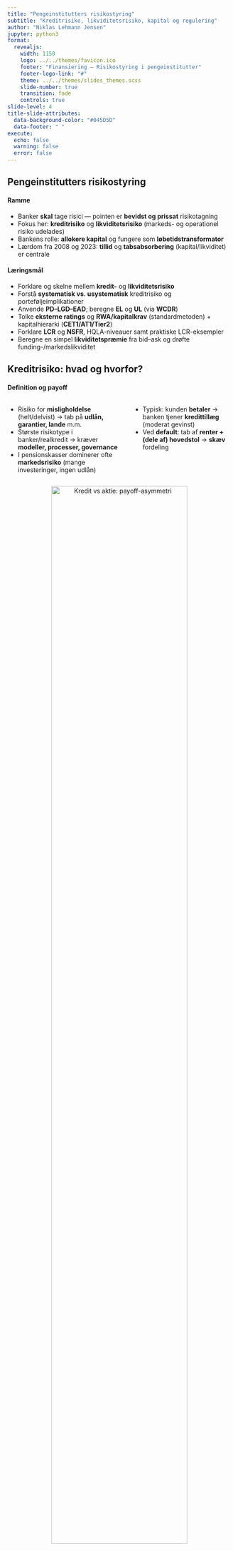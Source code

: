 ```yaml
---
title: "Pengeinstitutters risikostyring"
subtitle: "Kreditrisiko, likviditetsrisiko, kapital og regulering"
author: "Niklas Lehmann Jensen"
jupyter: python3
format:
  revealjs:
    width: 1150
    logo: ../../themes/favicon.ico
    footer: "Finansiering — Risikostyring i pengeinstitutter"
    footer-logo-link: "#"
    theme: ../../themes/slides_themes.scss
    slide-number: true
    transition: fade
    controls: true
slide-level: 4
title-slide-attributes:
  data-background-color: "#045D5D"
  data-footer: " "
execute:
  echo: false
  warning: false
  error: false
---
```


## Pengeinstitutters risikostyring {background="#00100F"}

#### Ramme {background="#43464B"}
- Banker **skal** tage risici — pointen er **bevidst og prissat** risikotagning  
- Fokus her: **kreditrisiko** og **likviditetsrisiko** (markeds- og operationel risiko udelades)  
- Bankens rolle: **allokere kapital** og fungere som **løbetidstransformator**  
- Lærdom fra 2008 og 2023: **tillid** og **tabsabsorbering** (kapital/likviditet) er centrale

#### Læringsmål {background="#43464B"}
- Forklare og skelne mellem **kredit-** og **likviditetsrisiko**
- Forstå **systematisk vs. usystematisk** kreditrisiko og porteføljeimplikationer
- Anvende **PD–LGD–EAD**; beregne **EL** og **UL** (via **WCDR**)
- Tolke **eksterne ratings** og **RWA/kapitalkrav** (standardmetoden) + kapitalhierarki (**CET1/AT1/Tier2**)
- Forklare **LCR** og **NSFR**, HQLA-niveauer samt praktiske LCR-eksempler
- Beregne en simpel **likviditetspræmie** fra bid–ask og drøfte funding-/markedslikviditet

## Kreditrisiko: hvad og hvorfor? {background="#00100F"}

#### Definition og payoff {background="#43464B"}
::: {.columns}
::: {.column}
- Risiko for **misligholdelse** (helt/delvist) → tab på **udlån, garantier, lande** m.m.
- Største risikotype i banker/realkredit → kræver **modeller, processer, governance**
- I pensionskasser dominerer ofte **markedsrisiko** (mange investeringer, ingen udlån)
:::
::: {.column}
- Typisk: kunden **betaler** → banken tjener **kredittillæg** (moderat gevinst)
- Ved **default**: tab af **renter + (dele af) hovedstol** → **skæv** fordeling
:::
:::
<div style="text-align:center">
  <img src="/images/chapters/chapter_10/KreditAktieRisk.png" alt="Kredit vs aktie: payoff-asymmetri" width="78%"/>
</div>

## Systematisk vs. usystematisk kreditrisiko {background="#00100F"}

#### Begreber og porteføljeimplikation {background="#43464B"}
::: {.columns}
::: {.column}
- **Systematisk**: makrostød (recession) rammer bredt — svær at **diversificere**  
- **Usystematisk**: kundespecifik (ledelse, jobtab) — kan **spredes væk**
- Erhverv typisk mere **konjunkturfølsomt** end husholdninger
- Banker bruger **ratings/PD-klasser** til styring og prissætning
:::
::: {.column}
<div style="text-align:center">
  <img src="/images/chapters/chapter_10/SystematiskUsystematiskRisk.png" alt="Systematisk/usystematisk risiko" width="85%"/>
</div>
:::
:::

## PD – ratingklasser og anvendelser {background="#00100F"}

#### Probability of Default (årlig) {background="#43464B"}
- Bankerne estimerer **PD** på tværs af segmenter og grupperer i **ratingklasser**
- PD bruges til **kreditvurdering, kapitalstyring** (regulatorisk/økonomisk) og **prissætning**

::: {.smaller style="font-size:0.8em"}
| **Probability of Default** | **Original eksponering** | **Off-balance eksponering** | **CCF** | **Gns. PD** | **Gns. LGD** | **Gns. løbetid (år)** |
|:--|--:|--:|--:|--:|--:|--:|
| 0,00 til < 0,15 | 45.059 | 34.008 | 50% | 0,04% | 29,30% | 2,2 |
| 0,15 til < 0,25 | 15.653 | 13.986 | 48% | 0,22% | 26,80% | 2,3 |
| 0,25 til < 0,50 | 36.589 | 13.556 | 48% | 0,44% | 26,80% | 2,2 |
| 0,50 til < 0,75 | 10 | 10 | 57% | 0,56% | 32,50% | 2,5 |
| 0,75 til < 2,50 | 15.684 | 7.091 | 49% | 1,06% | 26,60% | 2,3 |
| 2,50 til < 10,00 | 1.146 | 445 | 50% | 4,10% | 25,60% | 2,5 |
| 10,00 til < 100 | 1.958 | 895 | 51% | 9,86% | 29,60% | 2,7 |
| 100 (Default) | 1.133 | 244 | 0% | 100,00% | 29,00% | 2,3 |
| **Total** | **116.844** | **66.401** | **49%** | **1,51%** | **28,10%** | **2,3** |
:::

#### Kredittillæg (intuition) {background="#43464B"}
- Simpelt mål:  
  $$
  s \;=\; \mathrm{PD}\cdot(1-R),
  $$
  hvor $R$ er **recovery rate**.

## Eksempler: kredittillæg (PD & Recovery) {background="#00100F"}

#### Cases {background="#43464B"}
::: {.columns}
::: {.column}
**Eksempel 1: Dårlig kunde**  
- PD $=15\%$, $R=20\%$  
$$
s \;=\; 0{,}15\cdot(1-0{,}20) \;=\; 0{,}12 \;\Rightarrow\; 12\%
$$
:::
::: {.column}
**Eksempel 2: God kunde**  
- PD $=1\%$, $R=70\%$  
$$
s \;=\; 0{,}01\cdot(1-0{,}70) \;=\; 0{,}003 \;\Rightarrow\; 0{,}3\%
$$
:::
:::

## LGD og Recovery Rate {background="#00100F"}

#### Begreber {background="#43464B"}
::: {.columns}
::: {.column}
- **LGD**: forventet tab (pct.) ved default  
- **Recovery**: andel **ikke** tabt, $ \text{Recovery} = 1-\text{LGD} $
- Afhænger af **sikkerheder**, **likviditet** og **konjunktur**
:::
::: {.column}
<div style="text-align:center">
  <img src="/images/chapters/chapter_10/RecoveryRatesAndPRobability.png" alt="Recovery vs konjunktur" width="85%"/>
</div>
:::
:::

## EAD – Exposure at Default {background="#00100F"}

#### Definition og praksis {background="#43464B"}
- Forventet eksponering **ved** misligholdelse
- Inkluderer **udestående** + forventet træk på **off-balance faciliteter**
- Modelleres med **konverteringsfaktorer (CF/CCF)** afhængig af adfærd, facilitet og konjunktur

## EL og UL – samt WCDR {background="#00100F"}

#### Historik og formler {background="#43464B"}
::: {.columns}
::: {.column}
- Kapital sigtes mod **sjældne, hårde år** (fx 99,9% på 1 år)  
- Brug **WCDR** (worst-case default rate) til UL-dimensionering
:::
::: {.column}
- **Forventet tab (EL)**  
  $$
  \mathrm{EL}=\mathrm{PD}\cdot\mathrm{LGD}\cdot\mathrm{EAD}
  $$
- **Uforudset tab (UL)**  
  $$
  \mathrm{UL}=(\mathrm{WCDR}-\mathrm{PD})\cdot\mathrm{LGD}\cdot\mathrm{EAD}
  $$
:::
:::

#### WCDR-tabeller og figur {background="#43464B"}
::: {.smaller style="font-size:0.8em"}
| **Kreditrating** | **1 år** | **3 år** | **5 år** | **7 år** |
|:--|--:|--:|--:|--:|
| AAA | 0,0% | 0,0% | 0,0% | 0,1% |
| AA  | 0,0% | 0,0% | 0,4% | 0,7% |
| A   | 0,0% | 0,5% | 1,0% | 2,0% |
| BBB | 0,5% | 2,5% | 3,6% | 4,5% |
| BB  | 2,8% | 8,0% | 13,5% | 16,5% |
| B   | 7,0% | 16,6% | 20,5% | 26,6% |
:::
<div style="text-align:center">
  <img src="/images/chapters/chapter_10/ExpectedAndUnexpectedLoss.png" alt="EL vs UL" width="78%"/>
</div>

## Eksempel: beregn UL (WCDR) {background="#00100F"}

#### Opsætning og beregning {background="#43464B"}
- Udlån 100 mio. → **EAD = 130 mio.**  
- PD $=2\%$, **WCDR $=10\%$**, Recovery $=40\%$ → **LGD $=60\%$**

$$
\mathrm{UL}=(10\%-2\%)\cdot 60\%\cdot 130
= 0{,}08\cdot 0{,}60\cdot 130
= 6{,}24\ \text{mio. kr.}
$$

**Tolkning:** Banken bør holde ~**6,24 mio. kr.** i kapital til **uforudsete** tab i et hårdt år.

## Eksterne ratings: oversigt og brug {background="#00100F"}

#### Rolle og kritik {background="#43464B"}
::: {.columns}
::: {.column}
- Bruges til investeringer og under **standardmetoden** (RWA)
- Skelnen: **Investment grade** (BBB/Baa+) vs. **Speculative** (BB/Ba og lavere)
- “Through-the-Cycle” praksis → undgå konstante ratinghop
:::
::: {.column}
- **Cliff risk**, **modeltillid**, **udsteder-betaler**, uklar **ansvarlighed** (post-2008)
:::
:::

#### Ratingkort {background="#43464B"}
::: {.smaller style="font-size:0.8em"}
| **Moody’s** | **S&P** | **Fitch** |  | **Betydning** |
|:--|:--|:--|:--|:--|
| Aaa | AAA | AAA | | Bedste rating |
| Aa  | AA  | AA  | | Meget høj kreditværdighed |
| A   | A   | A   | | Øvre middel |
| Baa | BBB | BBB | | Nedre middel |
| Ba  | BB  | BB  | | Spekulativ |
| B   | B   | B   | | Meget spekulativ |
| Caa | CCC | CCC | | Høj default-risiko |
| Ca  | CC  | CC  | | Ekstremt spekulativ |
| C   | C   | C   | | Nær konkurs |
| —   | D   | D   | | Konkurs |
:::

## Kapital og kapitalkrav (Søjler & buffere) {background="#00100F"}

#### Arkitektur og kapitalgrundlag {background="#43464B"}
- **Søjle 1**: min. **8% af RWA** (bundplade)  
- **Søjle 2**: institut-specifik **ekstra** kapital (solvensbehov)  
- **Søjle 3**: **gennemsigtighed** og markedsdisciplin  
- **Buffere**: kapitalbevaring, kontracyklisk, **SIFI** m.fl.
- **CET1** (aktier/tilbageholdt overskud; hårdest fradrag) — **rygraden**  
- **AT1** (hybrid, kupon kan springes, write-down/konvertering) — **støddæmper**  
- **Tier 2** (efterstillet, lang løbetid) — **nødnet**  
- Minimumsniveauer + **udbytte/bonus-begrænsning** ved bufferbrud

## Standardmetoden: RWA og kapitalkrav {background="#00100F"}

#### Formler og vægte {background="#43464B"}
::: {.columns}
::: {.column}
$$
\text{RWA}=\sum_i \text{EAD}_i\cdot\text{risikovægt}_i, 
\qquad
\text{Krav}=8\%\cdot\text{RWA}
$$
- Ratings ⇒ risikovægte (ellers faste vægte)
- EAD inkluderer **off-balance** via CCF
:::
::: {.column}
::: {.smaller style="font-size:0.8em"}
| **Risikoklasse** | 1 | 2 | 3 | 4 | 5 | 6 |
|:--|--:|--:|--:|--:|--:|--:|
| **Rating-eksempel** | AAA–AA- | A+–A- | BBB+–BBB- | BB+–BB- | B+–B- | < B- |
| Virksomheder | 20% | 50% | 100/75% | 100% | 150% | 150% |
| Kreditinstitutter | 20% | 50/30% | 50/30% | 100% | 100% | 150% |
:::
:::
:::

#### Eksempel (B-rating) {background="#43464B"}
- B-ratet virksomhed, **EAD = 30 mio.**, vægt **150%**  
$$
\text{RWA}=30\cdot 150\% = 45,
\qquad
\text{Krav}=45\cdot 8\% = 3{,}6\ \text{mio. kr.}
$$

## Likviditetsrisiko: to vinkler {background="#00100F"}

#### Funding vs. marked {background="#43464B"}
::: {.columns}
::: {.column}
- **Fundinglikviditet**: kan banken skaffe **kontanter** til tiden?
- **Markedslikviditet**: kan aktiver **sælges** uden stort prisfald?
- Banken er **løbetidstransformator**: kort funding, lange aktiver
:::
::: {.column}
<div style="text-align:center">
  <img src="/images/chapters/chapter_10/Pilediagram.png" alt="Kreditschok → funding/markedslikviditet" width="82%"/>
</div>
:::
:::

#### Krise-typer {background="#43464B"}
- **Institutspecifik**: dårlig nyhed → indlånsudløb, dyr/no funding  
- **Systemisk**: flight-to-quality; markeder **lukker** (ABS, efterstillet gæld)  
- Selv sunde banker kan blive ramt i systemiske episoder

## LCR og NSFR – intuition og formler {background="#00100F"}

#### Definitioner {background="#43464B"}
::: {.columns}
::: {.column}
**LCR (30 dage)**  
- Har banken nok **HQLA** i en **30 dages** stress?
$$
\text{LCR}=\frac{\text{HQLA}}{\text{netto udstrømning 30 dage}}\ \ge\ 100\%
$$
- **HQLA-niveauer**: Level 1 (stats/CB), 2A, 2B + **haircuts/lofter**
:::
::: {.column}
**NSFR (langsigtet)**  
- Matcher lang **aktivside** med **stabil funding**
$$
\text{NSFR}=\frac{\text{ASF}}{\text{RSF}}\ \ge\ 100\%
$$
- **ASF** vægter EK/lang funding højest; **RSF** vægter lange/illikvide aktiver højest
:::
:::

## HQLA – niveauer og haircuts (forenklet) {background="#00100F"}

#### Kategorier {background="#43464B"}
::: {.smaller style="font-size:0.85em"}
| **Niveau** | **Eksempler** | **Tælling i buffer** |
|:--|:--|:--:|
| **Level 1** | Kontanter/centralbank; stats-obl.; udvalgte særligt dækkede obl. | 100% (evt. 93% i DK-praksis) |
| **Level 2A** | Dækkede obl. (AA- til AA+), stærke virksomhedsobl. | ~85% |
| **Level 2B** | Udvalgte indeksaktier; BBB- virksomhedsobl. m.m. | 50–75% |
:::
**Bemærk:** Loft for andel af Level 2 i bufferen + mindstekrav til andel **bedste Level 1**.

## LCR – tre små cases (samme nævner) {background="#00100F"}

#### Trin 1: Haircuts {background="#43464B"}

::: {.smaller style="font-size:0.8em"}

|                | **A** | **B** | **C** |
|----------------|------:|------:|------:|
| Statsobligationer (L1)         | 0   | 100  | 100  |
| Særligt dækkede (L1, 7% haircut) | $200\times0{,}93=186$ | $300\times0{,}93=279$ | $200\times0{,}93=186$ |
| Level 2A (15% haircut)         | $50\times0{,}85=42{,}5$ | $100\times0{,}85=85$ | $50\times0{,}85=42{,}5$ |
| **Sum før kvoter**             | **228,5** | **464,0** | **328,5** |

:::

#### Trin 2: Kvoter/lofter → tilladt HQLA {background="#43464B"}

::: {.smaller style="font-size:0.8em"}

|                | **A** | **B**   | **C**   |
|----------------|------:|--------:|--------:|
| **Tilladt HQLA efter kvoter** | **0** | **333,3** | **328,5** |

:::

#### Trin 3: LCR-beregning (nævner = 250 mio.) {background="#43464B"}

- $\text{LCR}_A = 0/250 = 0\%$  
- $\text{LCR}_B = 333{,}3/250 = 133\%$  
- $\text{LCR}_C = 328{,}5/250 = 131\%$  

**Intuition:** Case **A** dumper (mangler de bedste Level 1). **B/C** består; **B** “spilder” buffer pga. kvoter.


## Markedslikviditet: mål og ”pris for at komme ud” {background="#00100F"}

#### Bid–ask og eksempel {background="#43464B"}
::: {.columns}
::: {.column}
- En praktisk årlig **præmie** for illikviditet:
$$
\text{Likviditetspræmie}=\frac{S_b-S_s}{H\cdot P}
$$
- $S_b$: spread på illikvidt papir, $S_s$: spread på reference  
- $H$: horisont (år), $P$: gennemsnitskurs
:::
::: {.column}
- Illikvid virksomhedsobl.: pris 95, bid–ask **94–95** ⇒ spread **1,00**  
- Likvidt referencepapir: spread **0,10**  
- $H=0{,}5$, $P\approx100$
  
$$
\Delta S = 1{,}00-0{,}10=0{,}90
$$
$$
\text{Likviditetspræmie}=\frac{0{,}90}{0{,}5\cdot 100}=1{,}8\%
$$
$$
\text{"Skjult" omkostning}=\frac{0{,}90}{94{,}5}\approx 0{,}95\%
$$
:::
:::
**Bemærk:** Spreads **udvider** sig i stress → omkostningen stiger netop, når man **behøver** likviditet.

## Afrunding {background="#00100F"}

#### Hovedpointer {background="#43464B"}
- **Kreditrisiko** dominerer i banker: styr via **PD–LGD–EAD**, pris **EL** ind og dæk **UL** med kapital  
- **Kapital** er både **mængde og kvalitet**: **CET1/AT1/Tier2**, + Søjle- og bufferkrav  
- **Likviditet** er lige så central som kapital: **LCR (30 dage)** og **NSFR (lang sigt)**, sammensætning af **HQLA** er afgørende  
- **Funding- og markedslikviditet** forstærker ofte hinanden — modeller hjælper, men **systematiske stød** kræver robuste buffere  
- Målet er **sund risikotagning**, ikke nulsikring — og fastholdelse af **tillid** som sektorens fundament
